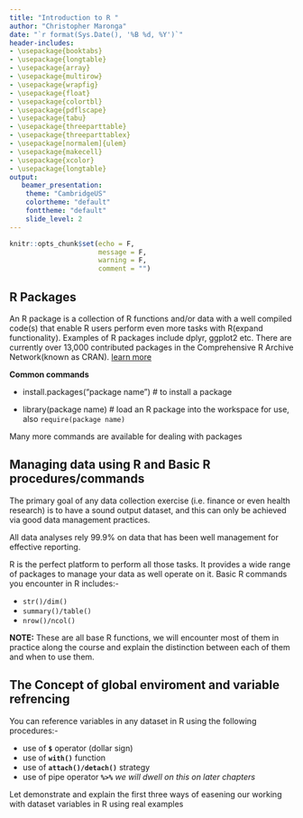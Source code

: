```yaml
---
title: "Introduction to R "
author: "Christopher Maronga"
date: "`r format(Sys.Date(), '%B %d, %Y')`"
header-includes:
- \usepackage{booktabs}
- \usepackage{longtable}
- \usepackage{array}
- \usepackage{multirow}
- \usepackage{wrapfig}
- \usepackage{float}
- \usepackage{colortbl}
- \usepackage{pdflscape}
- \usepackage{tabu}
- \usepackage{threeparttable}
- \usepackage{threeparttablex}
- \usepackage[normalem]{ulem}
- \usepackage{makecell}
- \usepackage{xcolor}
- \usepackage{longtable}
output:
   beamer_presentation:
    theme: "CambridgeUS"
    colortheme: "default"
    fonttheme: "default"
    slide_level: 2
---
```


```r
knitr::opts_chunk$set(echo = F,
                      message = F,
                      warning = F,
                      comment = "")
```

## R Packages

An R package is a collection of R functions and/or data with a well compiled code(s) that enable R users perform even more tasks with R(expand functionality).
Examples of R packages include dplyr, ggplot2 etc. There are currently over 13,000 contributed packages in the Comprehensive R Archive Network(known as CRAN). [learn more](https://cran.r-project.org/web/packages/available_packages_by_name.html)

**Common commands**

- install.packages(“package name”)  # to install a package

- library(package name) # load an R package into the workspace for use, also `require(package name)`

Many more commands are available for dealing with packages


## Managing data using R and Basic R procedures/commands

The primary goal of any data collection exercise (i.e. finance or even health research) is to have a sound output dataset, and this can only be achieved via good data management practices.

All data analyses rely 99.9% on data that has been well management for effective reporting.

R is the perfect platform to perform all those tasks. It provides a wide range of packages to manage your data as well operate on it. Basic R commands you encounter in R includes:-

- `str()/dim()`
- `summary()/table()`
- `nrow()/ncol()`

**NOTE:** These are all base R functions, we will encounter most of them in practice along the course and explain the distinction between each of them and when to use them.


## The Concept of global enviroment and variable refrencing

You can reference variables in any dataset in R using the following procedures:-

- use of **`$`** operator (dollar sign)
- use of **`with()`** function
- use of **`attach()/detach()`** strategy
- use of pipe operator **`%>%`** _we will dwell on this on later chapters_


Let demonstrate and explain the first three ways of easening our working with dataset variables in R using real examples













